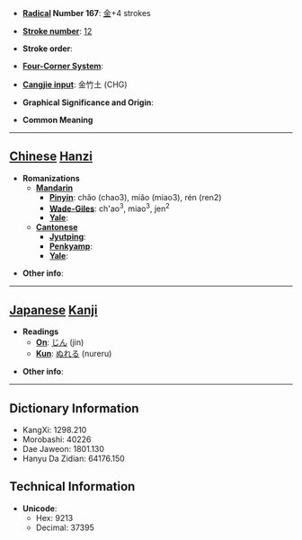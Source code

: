 * '''[[Wiktionary:Chinese radical index| Radical]] Number 167''': [[Wiktionary:Chinese radical index 金|金]]+4 strokes

* '''[[Wiktionary:Chinese total strokes index|Stroke number]]''': [[Wiktionary:Chinese total strokes index 12|12]]

* '''Stroke order''': 

* '''[[Wiktionary:Chinese four corner index|Four-Corner System]]''': 

* '''[[Wiktionary:Chinese Cangjie index|Cangjie input]]''': 金竹土 (CHG)

* '''Graphical Significance and Origin''': 

* '''Common Meaning'''

----

== [[Chinese]] [[Hanzi]] ==

* '''Romanizations'''
** '''[[Mandarin]]'''
*** '''[[Pinyin]]''': chǎo (chao3), miǎo (miao3), rén (ren2)
*** '''[[Wade-Giles]]''': ch'ao<sup>3</sup>, miao<sup>3</sup>, jen<sup>2</sup>
*** '''[[Yale]]''': 
** '''[[Cantonese]]'''
*** '''[[Jyutping]]''':
*** '''[[Penkyamp]]''': 
*** '''[[Yale]]''': 

* '''Other info''': 

----

== [[Japanese]] [[Kanji]] ==

* '''Readings'''
** '''[[On]]''': [[じん]] (jin)
** '''[[Kun]]''': [[ぬれる]] (nureru)

* '''Other info''':  

----

== Dictionary Information ==

* KangXi: 1298.210
* Morobashi: 40226
* Dae Jaweon: 1801.130
* Hanyu Da Zidian: 64176.150

== Technical Information ==

* '''Unicode''':
** Hex: 9213
** Decimal: 37395